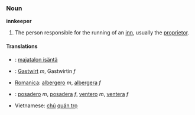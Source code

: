 ===Noun===
'''innkeeper'''

#The person responsible for the running of an [[inn]], usually the [[proprietor]].

====Translations====
*{{fi}}: [[majatalon isäntä]]
*{{de}}: [[Gastwirt]] ''m'', Gastwirtin ''f''
*[[Romanica]]: [[albergero]] ''m'', [[albergera]] ''f''
*{{es}}: [[posadero]] ''m'', [[posadera]] ''f'', [[ventero]] ''m'', [[ventera]] ''f''
*Vietnamese: [[chủ]] [[quán trọ]]